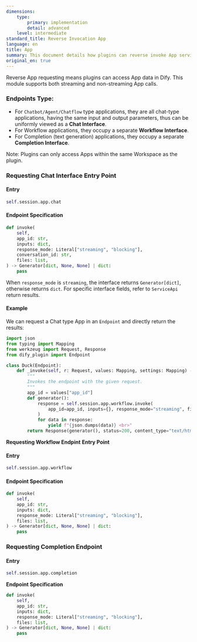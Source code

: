 ```yaml
---
dimensions:
    type:
        primary: implementation
        detail: advanced
    level: intermediate
standard_title: Reverse Invocation App
language: en
title: App
summary: This document details how plugins can reverse invoke App services in the Dify platform. It covers three different types of interfaces: Chat interface (for Chatbot/Agent/Chatflow type applications), Workflow interface, and Completion interface, providing entry points, calling specifications, and actual code examples for each interface type.
original_en: true
---
```


Reverse App requesting means plugins can access App data in Dify. This module supports both streaming and non-streaming App calls.

### **Endpoints Type:**

* For `Chatbot/Agent/Chatflow` type applications, they are all chat-type applications, having the same input and output parameters, thus can be uniformly viewed as a **Chat Interface**.
* For Workflow applications, they occupy a separate **Workflow Interface**.
* For Completion (text generation) applications, they occupy a separate **Completion Interface**.

Note: Plugins can only access Apps within the same Workspace as the plugin.

### **Requesting Chat Interface** **Entry Point**

#### Entry

```python
self.session.app.chat
```

#### **Endpoint Specification**

```python
def invoke(
    self,
    app_id: str,
    inputs: dict,
    response_mode: Literal["streaming", "blocking"],
    conversation_id: str,
    files: list,
) -> Generator[dict, None, None] | dict:
    pass
```

When `response_mode` is `streaming`, the interface returns `Generator[dict]`, otherwise returns `dict`. For specific interface fields, refer to `ServiceApi` return results.

#### **Example**

We can request a Chat type App in an `Endpoint` and directly return the results:

```python
import json
from typing import Mapping
from werkzeug import Request, Response
from dify_plugin import Endpoint

class Duck(Endpoint):
    def _invoke(self, r: Request, values: Mapping, settings: Mapping) -> Response:
        """
        Invokes the endpoint with the given request.
        """
        app_id = values["app_id"]
        def generator():
            response = self.session.app.workflow.invoke(
                app_id=app_id, inputs={}, response_mode="streaming", files=[]
            )
            for data in response:
                yield f"{json.dumps(data)} <br>"
        return Response(generator(), status=200, content_type="text/html")
```

**Requesting Workflow Endpint** **Entry Point**

#### Entry

```python
self.session.app.workflow
```

#### **Endpoint Specification**

```python
def invoke(
    self,
    app_id: str,
    inputs: dict,
    response_mode: Literal["streaming", "blocking"],
    files: list,
) -> Generator[dict, None, None] | dict:
    pass
```

### **Requesting Completion Endpoint**

#### Entry

```python
self.session.app.completion
```

**Endpoint Specification**

```python
def invoke(
    self,
    app_id: str,
    inputs: dict,
    response_mode: Literal["streaming", "blocking"],
    files: list,
) -> Generator[dict, None, None] | dict:
    pass
```
